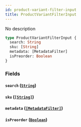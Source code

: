 ```yaml
---
id: product-variant-filter-input
title: ProductVariantFilterInput
---
```


No description

```graphql
type ProductVariantFilterInput {
  search: String
  sku: [String]
  metadata: [MetadataFilter]
  isPreorder: Boolean
}
```

### Fields

#### `search` ([`String`](../../../developer/api-reference/scalars/string))

#### `sku` ([`[String]`](../../../developer/api-reference/scalars/string))

#### `metadata` ([`[MetadataFilter]`](../../../developer/api-reference/inputs/metadata-filter))

#### `isPreorder` ([`Boolean`](../../../developer/api-reference/scalars/boolean))
